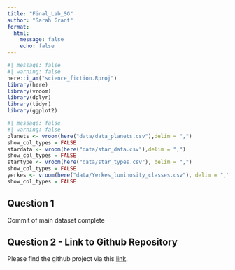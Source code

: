 ```yaml
---
title: "Final_Lab_SG"
author: "Sarah Grant"
format: 
  html:
    message: false
    echo: false
---
```


```r
#| message: false
#| warning: false
here::i_am("science_fiction.Rproj")
library(here)
library(vroom)
library(dplyr)
library(tidyr)
library(ggplot2)
```
```r
#| message: false
#| warning: false
planets <- vroom(here("data/data_planets.csv"),delim = ",")
show_col_types = FALSE
stardata <- vroom(here("data/star_data.csv"),delim = ",")
show_col_types = FALSE
startype <- vroom(here("data/star_types.csv"), delim = ",")
show_col_types = FALSE
yerkes <- vroom(here("data/Yerkes_luminosity_classes.csv"), delim = ",")
show_col_types = FALSE
```
## Question 1

Commit of main dataset complete

## Question 2 - Link to Github Repository

Please find the github project via this [link](https://github.com/sarahgrant1/science_fiction).



